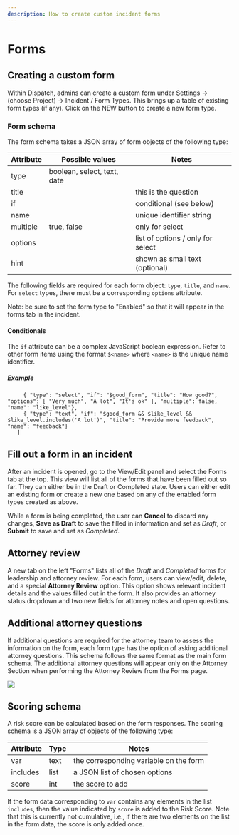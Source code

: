 ```yaml
---
description: How to create custom incident forms
---
```


# Forms

## Creating a custom form

Within Dispatch, admins can create a custom form under Settings -> (choose Project) -> Incident / Form Types. This brings up a table of existing form types (if any). Click on the NEW button to create a new form type.

### Form schema

The form schema takes a JSON array of form objects of the following type:

| Attribute | Possible values             | Notes                             |
| --------- | --------------------------- | --------------------------------- |
| type      | boolean, select, text, date |                                   |
| title     |                             | this is the question              |
| if        |                             | conditional (see below)           |
| name      |                             | unique identifier string          |
| multiple  | true, false                 | only for select                   |
| options   |                             | list of options / only for select |
| hint      |                             | shown as small text (optional)    |

The following fields are required for each form object: `type`, `title`, and `name`. For `select` types, there must be a corresponding `options` attribute.

Note: be sure to set the form type to "Enabled" so that it will appear in the forms tab in the incident.

#### Conditionals

The `if` attribute can be a complex JavaScript boolean expression. Refer to other form items using the format `$<name>` where `<name>` is the unique name identifier.

##### Example

```[ { "type": "boolean", "title": "Is this a good form?", "name": "good_form", "hint": "Check if you like"},
     { "type": "select", "if": "$good_form", "title": "How good?", "options": [ "Very much", "A lot", "It's ok" ], "multiple": false, "name": "like_level"},
     { "type": "text", "if": "$good_form && $like_level && $like_level.includes('A lot')", "title": "Provide more feedback", "name": "feedback"}
   ]
```

## Fill out a form in an incident

After an incident is opened, go to the View/Edit panel and select the Forms tab at the top. This view will list all of the forms that have been filled out so far. They can either be in the Draft or Completed state. Users can either edit an existing form or create a new one based on any of the enabled form types created as above.

While a form is being completed, the user can **Cancel** to discard any changes, **Save as Draft** to save the filled in information and set as _Draft_, or **Submit** to save and set as _Completed_.

## Attorney review

A new tab on the left "Forms" lists all of the _Draft_ and _Completed_ forms for leadership and attorney review. For each form, users can view/edit, delete, and a special **Attorney Review** option. This option shows relevant incident details and the values filled out in the form. It also provides an attorney status dropdown and two new fields for attorney notes and open questions.

## Additional attorney questions

If additional questions are required for the attorney team to assess the information on the form, each form type has the option of asking additional attorney questions. This schema follows the same format as the main form schema. The additional attorney questions will appear only on the Attorney Section when performing the Attorney Review from the Forms page.

![](/img/user-guide-incident-feedback-conversation-modal.png)

## Scoring schema

A risk score can be calculated based on the form responses. The scoring schema is a JSON array of objects of the following type:

| Attribute | Type | Notes                                  |
| --------- | ---- | -------------------------------------- |
| var       | text | the corresponding variable on the form |
| includes  | list | a JSON list of chosen options          |
| score     | int  | the score to add                       |

If the form data corresponding to `var` contains any elements in the list `includes`, then the value indicated by `score` is added to the Risk Score. Note that this is currently not cumulative, i.e., if there are two elements on the list in the form data, the score is only added once.
